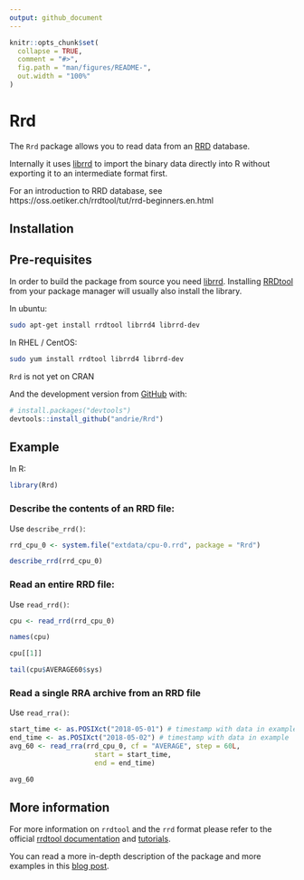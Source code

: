 ```yaml
---
output: github_document
---
```


<!-- README.md is generated from README.Rmd. Please edit that file -->

```r
knitr::opts_chunk$set(
  collapse = TRUE,
  comment = "#>",
  fig.path = "man/figures/README-",
  out.width = "100%"
)
```
# Rrd

The `Rrd` package allows you to read data from an [RRD](http://oss.oetiker.ch/rrdtool/) database.

Internally it uses [librrd](http://oss.oetiker.ch/rrdtool/doc/librrd.en.html) to import the binary data directly into R without exporting it to an intermediate format first.

For an introduction to RRD database, see https://oss.oetiker.ch/rrdtool/tut/rrd-beginners.en.html

## Installation


## Pre-requisites

In order to build the package from source you need [librrd](http://oss.oetiker.ch/rrdtool/doc/librrd.en.html).
Installing [RRDtool](http://oss.oetiker.ch/rrdtool/) from your package manager will usually also install the library.

In ubuntu:

```sh
sudo apt-get install rrdtool librrd4 librrd-dev
```

In RHEL / CentOS:

```sh
sudo yum install rrdtool librrd4 librrd-dev
```


`Rrd` is not yet on CRAN

And the development version from [GitHub](https://github.com/) with:

``` r
# install.packages("devtools")
devtools::install_github("andrie/Rrd")
```

## Example


In R:

```r
library(Rrd)
```

### Describe the contents of an RRD file:

Use `describe_rrd()`:


```r
rrd_cpu_0 <- system.file("extdata/cpu-0.rrd", package = "Rrd")

describe_rrd(rrd_cpu_0)
```


### Read an entire RRD file:

Use `read_rrd()`:


```r
cpu <- read_rrd(rrd_cpu_0)

names(cpu)

cpu[[1]]

tail(cpu$AVERAGE60$sys)
```


### Read a single RRA archive from an RRD file

Use `read_rra()`:

```r
start_time <- as.POSIXct("2018-05-01") # timestamp with data in example
end_time <- as.POSIXct("2018-05-02") # timestamp with data in example
avg_60 <- read_rra(rrd_cpu_0, cf = "AVERAGE", step = 60L, 
                     start = start_time, 
                     end = end_time)

avg_60
```


## More information

For more information on `rrdtool` and the `rrd` format please refer to the official [rrdtool documentation](http://oss.oetiker.ch/rrdtool/doc/index.en.html) and [tutorials](http://oss.oetiker.ch/rrdtool/tut/index.en.html).

You can read a more in-depth description of the package and more examples in this [blog post](http://plamendimitrov.net/blog/2014/08/09/r-package-for-working-with-rrd-files/).
